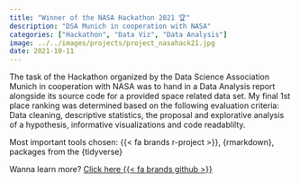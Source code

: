 ```yaml
---
title: "Winner of the NASA Hackathon 2021 🏆"
description: "DSA Munich in cooperation with NASA"  
categories: ["Hackathon", "Data Viz", "Data Analysis"]
image: ../../images/projects/project_nasahack21.jpg
date: 2021-10-11
---
```


The task of the Hackathon organized by the Data Science Association Munich in cooperation with NASA was to hand in a Data Analysis report alongside its source code for a provided space related data set.
My final 1st place ranking was determined based on the following evaluation criteria: Data cleaning, descriptive statistics, the proposal and explorative analysis of a hypothesis, informative visualizations and code readablilty.

Most important tools chosen: {{< fa brands r-project >}}, {rmarkdown}, packages from the {tidyverse}

Wanna learn more? [Click here {{< fa brands github >}}](https://github.com/EmanuelSommer/nasa-hackathon-EmanuelSommer)